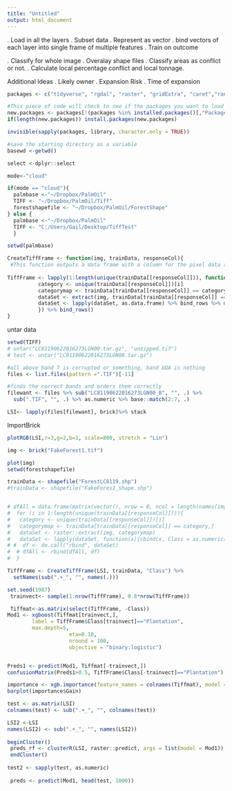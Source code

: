 ```yaml
---
title: "Untitled"
output: html_document
---
```



. Load in all the layers
. Subset data
. Represent as vector
. bind vectors of each layer into single frame of multiple features
. Train on outcome

. Classify for whole image
. Overalay shape files
. Classify areas as conflict or not.
. Calculate local percentage conflict and local tonnage.

Additional Ideas
. Likely owner
. Expansion Risk
. Time of expansion



```r
packages <- c("tidyverse", "rgdal", "raster", "gridExtra", "caret","randomForest","xgboost", "e1071", "snow")

#This piece of code will check to see if the packages you want to load are installed if they aren't it will install them
new.packages <- packages[!(packages %in% installed.packages()[,"Package"])]
if(length(new.packages)) install.packages(new.packages)

invisible(sapply(packages, library, character.only = TRUE))

#save the starting directory as a variable
basewd <-getwd()

select <-dplyr::select

mode<-"cloud"

if(mode == "cloud"){
  palmbase <-"~/Dropbox/PalmOil"
  TIFF <- "~/Dropbox/PalmOil/Tiff"
  forestshapefile <- "~/Dropbox/PalmOil/ForestShape"
} else {
  palmbase <-"~/Dropbox/PalmOil"
  TIFF <- "C:/Users/Gail/Desktop/TiffTest"
  }

setwd(palmbase)
```


```r
CreateTiffFrame <- function(img, trainData, responseCol){
 #This function outputs a data frame with a column for the pixel data and a column for the output variable, for a stacked raster it will include a column for each band
  
TiffFrame <- lapply(1:length(unique(trainData[[responseCol]])), function(i){    
          category <- unique(trainData[[responseCol]])[i]
          categorymap <- trainData[trainData[[responseCol]] == category,]
          dataSet <- extract(img, trainData[trainData[[responseCol]] == category,] )
          dataSet <- lapply(dataSet, as.data.frame) %>% bind_rows %>% mutate( Class = category)
          }) %>% bind_rows()
}
```


untar data
```r
setwd(TIFF)
# untar("LC81190622016273LGN00.tar.gz", "unzipped.tif")
# test <- untar("LC81190622016273LGN00.tar.gz")

#all above band 7 is corrupted or something, band bQA is nothing 
files <- list.files(pattern =".TIF")[-11]

#finds the correct bands and orders them correctly
filewant <- files %>% sub("LC81190622016273LGN00_B", "", .) %>% 
  sub(".TIF", "", .) %>% as.numeric %>% base::match(2:7, .)

LSI<- lapply(files[filewant], brick)%>% stack
```



ImportBrick
```r

plotRGB(LSI,r=3,g=2,b=1, scale=800, stretch = "Lin")

img <- brick("FakeForest1.tif")

plot(img)
setwd(forestshapefile)

trainData <- shapefile("ForestLC8119.shp")
#trainData <- shapefile("FakeFores1_shape.shp")



```


```r

# dfAll = data.frame(matrix(vector(), nrow = 0, ncol = length(names(img)) + 1))   
#  for (i in 1:length(unique(trainData[[responseCol]]))){                          
#   category <- unique(trainData[[responseCol]])[i]
#   categorymap <- trainData[trainData[[responseCol]] == category,]
#   dataSet <- raster::extract(img, categorymap)
#   dataSet <- lapply(dataSet, function(x){cbind(x, Class = as.numeric(rep(category, nrow(x))))})
# #  df <- do.call("rbind", dataSet)
#  # dfAll <- rbind(dfAll, df)
#  }

```



```r

TiffFrame <- CreateTiffFrame(LSI, trainData, "Class") %>%
  setNames(sub(".+_", "", names(.))) 

set.seed(1987)
 trainvect<- sample(1:nrow(TiffFrame), 0.8*nrow(TiffFrame))

 Tiffmat<-as.matrix(select(TiffFrame, -Class))
Mod1 <- xgboost(Tiffmat[trainvect,],
        label = TiffFrame$Class[trainvect]=="Plantation",
        max.depth=5, 
                    eta=0.10,
                    nround = 100, 
                    objective = "binary:logistic")


Preds1 <- predict(Mod1, Tiffmat[-trainvect,])
confusionMatrix(Preds1>0.5, TiffFrame$Class[-trainvect]=="Plantation")

importance <- xgb.importance(feature_names = colnames(Tiffmat), model = Mod1)
barplot(importance$Gain)
```



```r

test <- as.matrix(LSI) 
colnames(test) <- sub(".+_", "", colnames(test))

LSI2 <-LSI
names(LSI2) <- sub(".+_", "", names(LSI2))
  
beginCluster()
 preds_rf <- clusterR(LSI, raster::predict, args = list(model = Mod1))
 endCluster()
 
test2 <- sapply(test, as.numeric)
 
 preds <- predict(Mod1, head(test, 1000))
```

